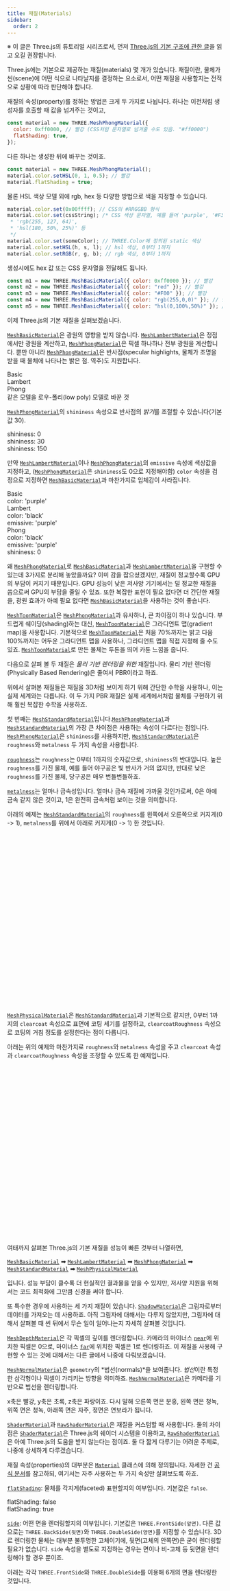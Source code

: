 ```yaml
---
title: 재질(Materials)
sidebar:
  order: 2
---
```


※ 이 글은 Three.js의 튜토리얼 시리즈로서,
먼저 [Three.js의 기본 구조에 관한 글](fundamentals.html)을
읽고 오길 권장합니다.

Three.js에는 기본으로 제공하는 재질(materials) 몇 개가 있습니다.
재질이란, 물체가 씬(scene)에 어떤 식으로 나타날지를 결정하는 요소로서,
어떤 재질을 사용할지는 전적으로 상황에 따라 판단해야 합니다.

재질의 속성(property)를 정하는 방법은 크게 두 가지로 나뉩니다. 하나는
이전처럼 생성자를 호출할 때 값을 넘겨주는 것이고,

```js
const material = new THREE.MeshPhongMaterial({
  color: 0xff0000, // 빨강 (CSS처럼 문자열로 넘겨줄 수도 있음. "#ff0000")
  flatShading: true,
});
```

다른 하나는 생성한 뒤에 바꾸는 것이죠.

```js
const material = new THREE.MeshPhongMaterial();
material.color.setHSL(0, 1, 0.5); // 빨강
material.flatShading = true;
```

물론 HSL 색상 모델 외에 rgb, hex 등 다양한 방법으로 색을 지정할
수 있습니다.

```js
material.color.set(0x00ffff); // CSS의 #RRGGBB 형식
material.color.set(cssString); /* CSS 색상 문자열, 예를 들어 'purple', '#F32',
 * 'rgb(255, 127, 64)',
 * 'hsl(180, 50%, 25%)' 등
 */
material.color.set(someColor); // THREE.Color에 정의된 static 색상
material.color.setHSL(h, s, l); // hsl 색상, 0부터 1까지
material.color.setRGB(r, g, b); // rgb 색상, 0부터 1까지
```

생성시에도 hex 값 또는 CSS 문자열을 전달해도 됩니다.

```js
const m1 = new THREE.MeshBasicMaterial({ color: 0xff0000 }); // 빨강
const m2 = new THREE.MeshBasicMaterial({ color: "red" }); // 빨강
const m3 = new THREE.MeshBasicMaterial({ color: "#F00" }); // 빨강
const m4 = new THREE.MeshBasicMaterial({ color: "rgb(255,0,0)" }); // 빨강
const m5 = new THREE.MeshBasicMaterial({ color: "hsl(0,100%,50%)" }); // 빨강
```

이제 Three.js의 기본 재질을 살펴보겠습니다.

[`MeshBasicMaterial`](/api/ko/materials/MeshBasicMaterial)은 광원의 영향을 받지 않습니다. [`MeshLambertMaterial`](/api/ko/materials/MeshLambertMaterial)은
정점에서만 광원을 계산하고, [`MeshPhongMaterial`](/api/ko/materials/MeshPhongMaterial)은 픽셀 하나하나 전부 광원을
계산합니다. 뿐만 아니라 [`MeshPhongMaterial`](/api/ko/materials/MeshPhongMaterial)은 반사점(specular highlights, 물체가 조명을 받을 때 물체에 나타나는 밝은 점. 역주)도
지원합니다.

<div class="spread">
  <div>
    <div data-diagram="MeshBasicMaterial"></div>
    <div class="code">Basic</div>
  </div>
  <div>
    <div data-diagram="MeshLambertMaterial"></div>
    <div class="code">Lambert</div>
  </div>
  <div>
    <div data-diagram="MeshPhongMaterial"></div>
    <div class="code">Phong</div>
  </div>
</div>
<div class="spread">
  <div>
    <div data-diagram="MeshBasicMaterialLowPoly"></div>
  </div>
  <div>
    <div data-diagram="MeshLambertMaterialLowPoly"></div>
  </div>
  <div>
    <div data-diagram="MeshPhongMaterialLowPoly"></div>
  </div>
</div>
<div class="threejs_center code">
  같은 모델을 로우-폴리(low poly) 모델로 바꾼 것
</div>

[`MeshPhongMaterial`](/api/ko/materials/MeshPhongMaterial)의 `shininess` 속성으로 반사점의 *밝기*를 조절할 수
있습니다(기본값 30).

<div class="spread">
  <div>
    <div data-diagram="MeshPhongMaterialShininess0"></div>
    <div class="code">shininess: 0</div>
  </div>
  <div>
    <div data-diagram="MeshPhongMaterialShininess30"></div>
    <div class="code">shininess: 30</div>
  </div>
  <div>
    <div data-diagram="MeshPhongMaterialShininess150"></div>
    <div class="code">shininess: 150</div>
  </div>
</div>

만약 [`MeshLambertMaterial`](/api/ko/materials/MeshLambertMaterial)이나 [`MeshPhongMaterial`](/api/ko/materials/MeshPhongMaterial)의 `emissive` 속성에
색상값을 지정하고, ([`MeshPhongMaterial`](/api/ko/materials/MeshPhongMaterial)은 `shininess`도 0으로 지정해야함)
`color` 속성을 검정으로 지정하면 [`MeshBasicMaterial`](/api/ko/materials/MeshBasicMaterial)과 마찬가지로 입체감이
사라집니다.

<div class="spread">
  <div>
    <div data-diagram="MeshBasicMaterialCompare"></div>
    <div class="code">
      <div>Basic</div>
      <div>color: 'purple'</div>
    </div>
  </div>
  <div>
    <div data-diagram="MeshLambertMaterialCompare"></div>
    <div class="code">
      <div>Lambert</div>
      <div>color: 'black'</div>
      <div>emissive: 'purple'</div>
    </div>
  </div>
  <div>
    <div data-diagram="MeshPhongMaterialCompare"></div>
    <div class="code">
      <div>Phong</div>
      <div>color: 'black'</div>
      <div>emissive: 'purple'</div>
      <div>shininess: 0</div>
    </div>
  </div>
</div>

왜 [`MeshPhongMaterial`](/api/ko/materials/MeshPhongMaterial)로 [`MeshBasicMaterial`](/api/ko/materials/MeshBasicMaterial)과 [`MeshLambertMaterial`](/api/ko/materials/MeshLambertMaterial)을
구현할 수 있는데 3가지로 분리해 놓았을까요? 이미 감을 잡으셨겠지만, 재질이
정교할수록 GPU의 부담이 커지기 때문입니다. GPU 성능이 낮은 저사양 기기에서는
덜 정교한 재질을 씀으로써 GPU의 부담을 줄일 수 있죠. 또한 복잡한 표현이 필요
없다면 더 간단한 재질을, 광원 효과가 아예 필요 없다면 [`MeshBasicMaterial`](/api/ko/materials/MeshBasicMaterial)을
사용하는 것이 좋습니다.

[`MeshToonMaterial`](/api/ko/materials/MeshToonMaterial)은 [`MeshPhongMaterial`](/api/ko/materials/MeshPhongMaterial)과 유사하나, 큰 차이점이 하나 있습니다.
부드럽게 쉐이딩(shading)하는 대신, [`MeshToonMaterial`](/api/ko/materials/MeshToonMaterial)은 그라디언트 맵(gradient map)을
사용합니다. 기본적으로 [`MeshToonMaterial`](/api/ko/materials/MeshToonMaterial)은 처음 70%까지는 밝고 다음 100%까지는
어두운 그라디언트 맵을 사용하나, 그라디언트 맵을 직접 지정해 줄 수도 있죠. [`MeshToonMaterial`](/api/ko/materials/MeshToonMaterial)로
만든 물체는 투톤을 띄어 카툰 느낌을 줍니다.

<div class="spread">
  <div data-diagram="MeshToonMaterial"></div>
</div>

다음으로 살펴 볼 두 재질은 _물리 기반 렌더링을 위한_ 재질입니다. 물리 기반 렌더링(Physically Based Rendering)은
줄여서 PBR이라고 하죠.

위에서 살펴본 재질들은 재질을 3D처럼 보이게 하기 위해 간단한 수학을 사용하나,
이는 실제 세계와는 다릅니다. 이 두 가지 PBR 재질은 실제 세계에서처럼 물체를
구현하기 위해 훨씬 복잡한 수학을 사용하죠.

첫 번째는 [`MeshStandardMaterial`](/api/ko/materials/MeshStandardMaterial)입니다.[`MeshPhongMaterial`](/api/ko/materials/MeshPhongMaterial)과 [`MeshStandardMaterial`](/api/ko/materials/MeshStandardMaterial)의
가장 큰 차이점은 사용하는 속성이 다르다는 점입니다. [`MeshPhongMaterial`](/api/ko/materials/MeshPhongMaterial)은
`shininess`를 사용하지만, [`MeshStandardMaterial`](/api/ko/materials/MeshStandardMaterial)은 `roughness`와 `metalness`
두 가지 속성을 사용합니다.

[`roughness`](/api/ko/materials/MeshStandardMaterial#roughness)는 `roughness`는
0부터 1까지의 숫자값으로, `shininess`의 반대입니다. 높은 `roughness`를
가진 물체, 예를 들어 야구공은 빛 반사가 거의 없지만, 반대로 낮은
`roughness`를 가진 물체, 당구공은 매우 번들번들하죠.

[`metalness`](/api/ko/materials/MeshStandardMaterial#metalness)는 얼마나 금속성입니다.
얼마나 금속 재질에 가까울 것인가로써, 0은 아예 금속 같지 않은 것이고,
1은 완전히 금속처럼 보이는 것을 의미합니다.

아래의 예제는 [`MeshStandardMaterial`](/api/ko/materials/MeshStandardMaterial)의 `roughness`를 왼쪽에서 오른쪽으로
커지게(0 -> 1), `metalness`를 위에서 아래로 커지게(0 -> 1) 한 것입니다.

<div data-diagram="MeshStandardMaterial" style="min-height: 400px"></div>

[`MeshPhysicalMaterial`](/api/ko/materials/MeshPhysicalMaterial)은 [`MeshStandardMaterial`](/api/ko/materials/MeshStandardMaterial)과 기본적으로 같지만,
0부터 1까지의 `clearcoat` 속성으로 표면에 코팅 세기를 설정하고,
`clearcoatRoughness` 속성으로 코팅의 거침 정도를 설정한다는 점이 다릅니다.

아래는 위의 예제와 마찬가지로 `roughness`와 `metalness` 속성을 주고
`clearcoat` 속성과 `clearcoatRoughness` 속성을 조정할 수 있도록 한 예제입니다.

<div data-diagram="MeshPhysicalMaterial" style="min-height: 400px"></div>

여태까지 살펴본 Three.js의 기본 재질을 성능이 빠른 것부터 나열하면,

[`MeshBasicMaterial`](/api/ko/materials/MeshBasicMaterial) ➡ [`MeshLambertMaterial`](/api/ko/materials/MeshLambertMaterial) ➡ [`MeshPhongMaterial`](/api/ko/materials/MeshPhongMaterial) ➡
[`MeshStandardMaterial`](/api/ko/materials/MeshStandardMaterial) ➡ [`MeshPhysicalMaterial`](/api/ko/materials/MeshPhysicalMaterial)

입니다. 성능 부담이
클수록 더 현실적인 결과물을 얻을 수 있지만, 저사양 지원을 위해서는 코드
최적화에 그만큼 신경을 써야 합니다.

또 특수한 경우에 사용하는 세 가지 재질이 있습니다. [`ShadowMaterial`](/api/ko/materials/ShadowMaterial)은
그림자로부터 데이터를 가져오는 데 사용하죠. 아직 그림자에 대해서는 다루지
않았지만, 그림자에 대해서 살펴볼 때 씬 뒤에서 무슨 일이 일어나는지
자세히 살펴볼 것입니다.

[`MeshDepthMaterial`](/api/ko/materials/MeshDepthMaterial)은 각 픽셀의 깊이를 렌더링합니다. 카메라의 마이너스
[`near`](/api/ko/cameras/PerspectiveCamera#near)에 위치한 픽셀은 0으로, 마이너스
[`far`](/api/ko/cameras/PerspectiveCamera#far)에 위치한 픽셀은 1로 렌더링하죠. 이 재질을
사용해 구현할 수 있는 것에 대해서는 다른 글에서 나중에 다뤄보겠습니다.

<div class="spread">
  <div>
    <div data-diagram="MeshDepthMaterial"></div>
  </div>
</div>

[`MeshNormalMaterial`](/api/ko/materials/MeshNormalMaterial)은 `geometry`의 *법선(normals)*을 보여줍니다.
*법선*이란 특정한 삼각형이나 픽셀이 가리키는 방향을 의미하죠.
[`MeshNormalMaterial`](/api/ko/materials/MeshNormalMaterial)은 카메라를 기반으로 법선을 렌더링합니다.

<span class="color:red;">x축은 빨강</span>,
<span class="color:green;">y축은 초록</span>,
<span class="color:blue;">z축은 파랑</span>이죠. 다시 말해 오른쪽 면은
<span class="color:#FF7F7F;">분홍</span>, 왼쪽 면은
<span class="color:#007F7F;">청녹</span>, 위쪽 면은
<span class="color:#7FFF7F;">청녹</span>, 아래쪽 면은
<span class="color:#7F007F;">자주</span>, 정면은
<span class="color:#7F7FFF;">연보라</span>가 됩니다.

<div class="spread">
  <div>
    <div data-diagram="MeshNormalMaterial"></div>
  </div>
</div>

[`ShaderMaterial`](/api/ko/materials/ShaderMaterial)과 [`RawShaderMaterial`](/api/ko/materials/RawShaderMaterial)은 재질을 커스텀할 때 사용합니다.
둘의 차이점은 [`ShaderMaterial`](/api/ko/materials/ShaderMaterial)은 Three.js의 쉐이더 시스템을 이용하고,
[`RawShaderMaterial`](/api/ko/materials/RawShaderMaterial)은 아예 Three.js의 도움을 받지 않는다는 점이죠. 둘
다 짧게 다루기는 어려운 주제로, 나중에 상세하게 다루겠습니다.

재질 속성(properties)의 대부분은 [`Material`](/api/ko/materials/Material) 클래스에 의해 정의됩니다.
자세한 건 [공식 문서](/api/ko/materials/Material)를 참고하되, 여기서는 자주 사용하는
두 가지 속성만 살펴보도록 하죠.

[`flatShading`](/api/ko/materials/Material#flatShading):
물체를 각지게(faceted) 표현할지의 여부입니다. 기본값은 `false`.

<div class="spread">
  <div>
    <div data-diagram="smoothShading"></div>
    <div class="code">flatShading: false</div>
  </div>
  <div>
    <div data-diagram="flatShading"></div>
    <div class="code">flatShading: true</div>
  </div>
</div>

[`side`](/api/ko/materials/Material#side):
어떤 면을 렌더링할지의 여부입니다. 기본값은 `THREE.FrontSide(앞면)`.
다른 값으로는 `THREE.BackSide(뒷면)`와 `THREE.DoubleSide(양면)`를
지정할 수 있습니다. 3D로 렌더링한 물체는 대부분 불투명한 고체이기에,
뒷면(고체의 안쪽면)은 굳이 렌더링할 필요가 없습니다. `side` 속성을
별도로 지정하는 경우는 면이나 비-고체 등 뒷면을 렌더링해야 할 경우
뿐이죠.

아래는 각각 `THREE.FrontSide`와 `THREE.DoubleSide`를 이용해 6개의
면을 렌더링한 것입니다.

<div class="spread">
  <div>
    <div data-diagram="sideDefault" style="height: 250px;"></div>
    <div class="code">side: THREE.FrontSide</div>
  </div>
  <div>
    <div data-diagram="sideDouble" style="height: 250px;"></div>
    <div class="code">side: THREE.DoubleSide</div>
  </div>
</div>

실제 프로젝트에서 재질을 다룰 때는 고려해야 할 것이 훨씬 많습니다.
이 장에서는 아주 기본적인 것만 살펴보았을 뿐이고, 제대로 사용하기
위해서는 알아야 할 것들이 훨씬 더 많죠. 예를 들어 나중에 살펴볼
텍스처(textures, 질감)만 추가해도 경우의 수가 엄청나게 늘어납니다.
말 나온 김에 바로 텍스처를 살펴보는 것도 좋지만, 다음 장에서는 잠시
쉬어가는 의미로 [Three.js 개발 환경 구성하기](setup.html)에
대해 알아보겠습니다.

<div class="threejs_bottombar">
### material.needsUpdate

이 속성은 사용할 일이 그다지 많진 않으니 참고로 알아두시기 바랍니다.
Three.js는 재질을 사용할 때-해당 재질을 사용하는 물체를 렌더링할 때-
재질의 설정을 적용합니다. 재질을 바꿀 때는 많은 자원이 들어가기에,
Three.js는 기본적으로 처음 한 번만 재질의 설정을 적용합니다. 만약
재질의 속성(properties)을 런타임에 바꿔야 할 경우, `material.needsUpdate = true`를
설정해 Three.js가 변경사항을 반영하도록 해야 하죠. 대표적으로
`needsUpdate`를 사용해야 하는 경우는 다음과 같습니다.

<ul>
<li>`flatShading` 속성을 변경할 때</li>
<li>텍스처를 추가/제거할 때

단순히 텍스처를 변경할 때는 상관없으나, 아예 텍스처를 사용하지 않다가
텍스처를 추가하는 경우, 또는 텍스처를 사용하다가 텍스처를 제거하는 경우
`needsUpdate = true`를 설정해주어야 합니다.

하지만 텍스처를 제거하는 경우, 대게 1x1 하얀색 픽셀 텍스처로 변경하는 게
낫습니다.

</li>
</ul>

위에서 언급했듯, 대부분의 앱은 이런 경우를 고려할 일이 거의 없습니다.
`flatShade` 속성을 변경하는 경우는 흔치 않고, 텍스처를 변경하는
경우는 있어도 물체의 속성이나 색상을 지정하지 않았다가 추가하는 경우는 흔치 않기
때문입니다.

</div>

<canvas id="c"></canvas>

<span>Script:src="../resources/threejs-materials.js"</span>
